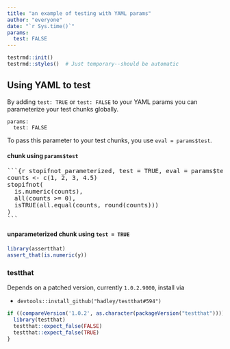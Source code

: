 ```yaml
---
title: "an example of testing with YAML params"
author: "everyone"
date: "`r Sys.time()`"
params:
  test: FALSE
---
```


```r
testrmd::init()
testrmd::styles()  # Just temporary--should be automatic
```

## Using YAML to test

By adding `test: TRUE` or `test: FALSE` to your YAML params you can parameterize your test chunks globally. 

```
params:
  test: FALSE
```

To pass this parameter to your test chunks, you use `eval = params$test`.

#### chunk using `params$test`

<!--html_preserve-->
<pre>```{r stopifnot_parameterized, test = TRUE, eval = params$test}
counts <- c(1, 2, 3, 4.5)
stopifnot(
  is.numeric(counts),
  all(counts >= 0),
  isTRUE(all.equal(counts, round(counts)))
)
```</pre><!--/html_preserve-->

#### unparameterized chunk using `test = TRUE`

```r
library(assertthat)
assert_that(is.numeric(y))
```


### testthat

Depends on a patched version, currently `1.0.2.9000`, install via

* `devtools::install_github("hadley/testthat#594")`

```r
if ((compareVersion('1.0.2', as.character(packageVersion("testthat")))) == -1) {
  library(testthat)
  testthat::expect_false(FALSE)
  testthat::expect_false(TRUE)
}
```


